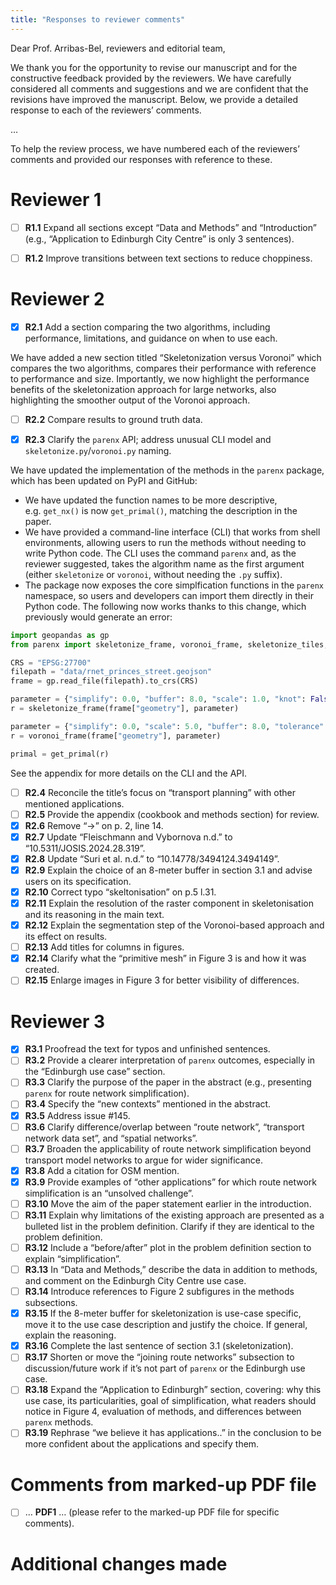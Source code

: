 ```yaml
---
title: "Responses to reviewer comments"
---
```


Dear Prof. Arribas-Bel, reviewers and editorial team,

We thank you for the opportunity to revise our manuscript and for the constructive feedback provided by the reviewers. We have carefully considered all comments and suggestions and we are confident that the revisions have improved the manuscript. Below, we provide a detailed response to each of the reviewers' comments.

...

To help the review process, we have numbered each of the reviewers' comments and provided our responses with reference to these.

# Reviewer 1

- [ ] **R1.1** Expand all sections except "Data and Methods" and "Introduction" (e.g., "Application to Edinburgh City Centre" is only 3 sentences).

<!-- TODO: Check over the sections (RL) -->

- [ ] **R1.2** Improve transitions between text sections to reduce choppiness.

# Reviewer 2

- [x] **R2.1** Add a section comparing the two algorithms, including performance, limitations, and guidance on when to use each.

We have added a new section titled "Skeletonization versus Voronoi" which compares the two algorithms, compares their performance with reference to performance and size.
Importantly, we now highlight the performance benefits of the skeletonization approach for large networks, also highlighting the smoother output of the Voronoi approach.

- [ ] **R2.2** Compare results to ground truth data.

<!-- TODO:
We compared the outputs of our simplification methods against an independent and authoritative source of road network data, Ordnance Survey's OpenRoads data product. -->


- [x] **R2.3** Clarify the `parenx` API; address unusual CLI model and `skeletonize.py`/`voronoi.py` naming.

We have updated the implementation of the methods in the `parenx` package, which has been updated on PyPI and GitHub:

- We have updated the function names to be more descriptive, e.g. `get_nx()` is now `get_primal()`, matching the description in the paper.
- We have provided a command-line interface (CLI) that works from shell environments, allowing users to run the methods without needing to write Python code. The CLI uses the command `parenx` and, as the reviewer suggested, takes the algorithm name as the first argument (either `skeletonize` or `voronoi`, without needing the `.py` suffix). 
- The package now exposes the core simplfication functions in the `parenx` namespace, so users and developers can import them directly in their Python code. The following now works thanks to this change, which previously would generate an error:

```python
import geopandas as gp
from parenx import skeletonize_frame, voronoi_frame, skeletonize_tiles, get_primal

CRS = "EPSG:27700"
filepath = "data/rnet_princes_street.geojson"
frame = gp.read_file(filepath).to_crs(CRS)

parameter = {"simplify": 0.0, "buffer": 8.0, "scale": 1.0, "knot": False, "segment": False}
r = skeletonize_frame(frame["geometry"], parameter)

parameter = {"simplify": 0.0, "scale": 5.0, "buffer": 8.0, "tolerance": 1.0}
r = voronoi_frame(frame["geometry"], parameter)

primal = get_primal(r)
```

See the appendix for more details on the CLI and the API.

- [ ] **R2.4** Reconcile the title's focus on "transport planning" with other mentioned applications.
- [ ] **R2.5** Provide the appendix (cookbook and methods section) for review.
- [x] **R2.6** Remove "->" on p. 2, line 14.
- [x] **R2.7** Update "Fleischmann and Vybornova n.d." to "10.5311/JOSIS.2024.28.319".
- [x] **R2.8** Update "Suri et al. n.d." to "10.14778/3494124.3494149".
- [x] **R2.9** Explain the choice of an 8-meter buffer in section 3.1 and advise users on its specification.
- [x] **R2.10** Correct typo "skeltonisation" on p.5 l.31.
- [x] **R2.11** Explain the resolution of the raster component in skeletonisation and its reasoning in the main text.
- [x] **R2.12** Explain the segmentation step of the Voronoi-based approach and its effect on results.
- [ ] **R2.13** Add titles for columns in figures.
- [x] **R2.14** Clarify what the "primitive mesh" in Figure 3 is and how it was created.
- [ ] **R2.15** Enlarge images in Figure 3 for better visibility of differences.

# Reviewer 3

- [x] **R3.1** Proofread the text for typos and unfinished sentences.
- [ ] **R3.2** Provide a clearer interpretation of `parenx` outcomes, especially in the "Edinburgh use case" section.
- [ ] **R3.3** Clarify the purpose of the paper in the abstract (e.g., presenting `parenx` for route network simplification).
- [ ] **R3.4** Specify the "new contexts" mentioned in the abstract.
- [x] **R3.5** Address issue #145.
- [ ] **R3.6** Clarify difference/overlap between "route network", "transport network data set", and "spatial networks".
- [ ] **R3.7** Broaden the applicability of route network simplification beyond transport model networks to argue for wider significance.
- [x] **R3.8** Add a citation for OSM mention.
- [x] **R3.9** Provide examples of "other applications" for which route network simplification is an "unsolved challenge".
- [ ] **R3.10** Move the aim of the paper statement earlier in the introduction.
- [ ] **R3.11** Explain why limitations of the existing approach are presented as a bulleted list in the problem definition. Clarify if they are identical to the problem definition.
- [ ] **R3.12** Include a "before/after" plot in the problem definition section to explain "simplification".
- [ ] **R3.13** In "Data and Methods," describe the data in addition to methods, and comment on the Edinburgh City Centre use case.
- [ ] **R3.14** Introduce references to Figure 2 subfigures in the methods subsections.
- [x] **R3.15** If the 8-meter buffer for skeletonization is use-case specific, move it to the use case description and justify the choice. If general, explain the reasoning.
- [x] **R3.16** Complete the last sentence of section 3.1 (skeletonization).
- [ ] **R3.17** Shorten or move the "joining route networks" subsection to discussion/future work if it's not part of `parenx` or the Edinburgh use case.
- [ ] **R3.18** Expand the "Application to Edinburgh" section, covering: why this use case, its particularities, goal of simplification, what readers should notice in Figure 4, evaluation of methods, and differences between `parenx` methods.
- [ ] **R3.19** Rephrase "we believe it has applications.." in the conclusion to be more confident about the applications and specify them.

# Comments from marked-up PDF file

- [ ] ... **PDF1** ... (please refer to the marked-up PDF file for specific comments).


# Additional changes made

